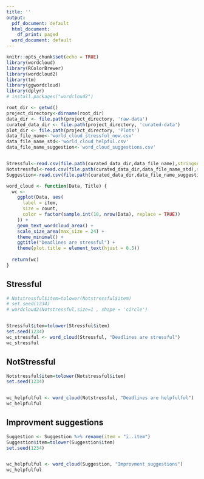 ```yaml
---
title: ''
output:
  pdf_document: default
  html_document:
    df_print: paged
  word_document: default
---
```


```r
knitr::opts_chunk$set(echo = TRUE)
library(wordcloud)
library(RColorBrewer)
library(wordcloud2)
library(tm)
library(ggwordcloud)
library(dplyr)
# install.packages("wordcloud2")
```


```r
root_dir <- getwd()
project_directory<-dirname(root_dir)
data_dir <- file.path(project_directory, 'raw-data')
curated_data_dir <- file.path(project_directory, 'curated-data')
plot_dir <- file.path(project_directory, 'Plots')
data_file_name<-'world_cloud_stressful_new.csv'
data_file_name_std<-'world_cloud_helpful.csv'
data_file_name_suggestion<-'word_cloud_suggestions.csv'


Stressful<-read.csv(file.path(curated_data_dir,data_file_name),stringsAsFactors = FALSE)
Notstressful<-read.csv(file.path(curated_data_dir,data_file_name_std),stringsAsFactors = FALSE)
Suggestion<-read.csv(file.path(curated_data_dir,data_file_name_suggestion),stringsAsFactors = FALSE)

```


```r
word_cloud <- function(Data, Title) {
  wc <-
    ggplot(Data, aes(
      label = item,
      size = count,
      color = factor(sample.int(10, nrow(Data), replace = TRUE))
    )) +
    geom_text_wordcloud_area() +
    scale_size_area(max_size = 24) +
    theme_minimal() +
    ggtitle("Deadlines are stressful") +
    theme(plot.title = element_text(hjust = 0.5))
  
  return(wc)
}

```

## Stressful
```r
# Notstressful$item=tolower(Notstressful$item)
# set.seed(1234)
# wordcloud2(Notstressful,size=1 , shape = 'circle')


Stressful$item=tolower(Stressful$item)
set.seed(1234)
wc_stressful <- word_cloud(Stressful, "Deadlines are stressful")
wc_stressful
```



## NotStressful
```r
Notstressful$item=tolower(Notstressful$item)
set.seed(1234)


wc_helpfulful <- word_cloud(Notstressful, "Deadlines are helpfulful")
wc_helpfulful
```

##  Improvment suggestions
```r
Suggestion <- Suggestion %>% rename(item = "ï..item")
Suggestion$item=tolower(Suggestion$item)
set.seed(1234)


wc_helpfulful <- word_cloud(Suggestion, "Improvment suggestions")
wc_helpfulful
```





